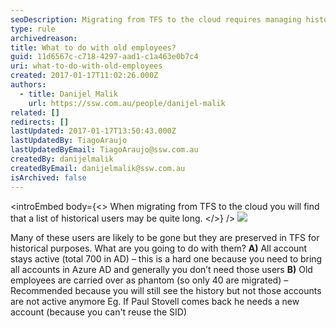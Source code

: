 ```yaml
---
seoDescription: Migrating from TFS to the cloud requires managing historical users, often preserving history while disabling accounts.
type: rule
archivedreason:
title: What to do with old employees?
guid: 11d6567c-c718-4297-aad1-c1a463e0b7c4
uri: what-to-do-with-old-employees
created: 2017-01-17T11:02:26.000Z
authors:
  - title: Danijel Malik
    url: https://ssw.com.au/people/danijel-malik
related: []
redirects: []
lastUpdated: 2017-01-17T13:50:43.000Z
lastUpdatedBy: TiagoAraujo
lastUpdatedByEmail: TiagoAraujo@ssw.com.au
createdBy: danijelmalik
createdByEmail: danijelmalik@ssw.com.au
isArchived: false
---
```


<introEmbed
  body={<>
When migrating from TFS to the cloud you will find that a list of historical users may be quite long.
  </>}
/>
![](/uploads/rules/what-to-do-with-old-employees/old-employees-to-the-cloud.jpg)

Many of these users are likely to be gone but they are preserved in TFS for historical purposes. What are you going to do with them?
**A)** All account stays active (total 700 in AD) – this is a hard one because you need to bring all accounts in Azure AD and generally you don’t need those users
**B)** Old employees are carried over as phantom (so only 40 are migrated) – Recommended because you will still see the history but not those accounts are not active anymore
Eg. If Paul Stovell comes back he needs a new account (because you can't reuse the SID)
